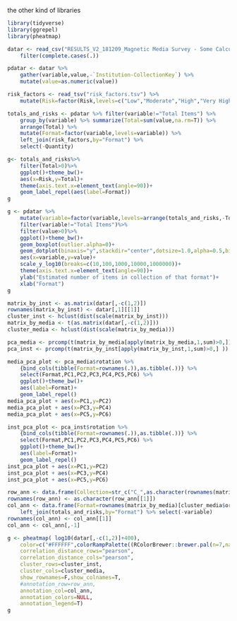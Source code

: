 the other kind of libraries

```r
library(tidyverse)
library(ggrepel)
library(pheatmap)
```

```r
datar <- read_csv("RESULTS_V2_181209_Magnetic Media Survey - Some Calculations.csv") %>%
    filter(complete.cases(.)) 

pdatar <- datar %>% 
    gather(variable,value,-`Institution-CollectionKey`) %>%
    mutate(value=as.numeric(value)) 

risk_factors <- read_tsv("risk_factors.tsv") %>%
    mutate(Risk=factor(Risk,levels=c("Low","Moderate","High","Very High","Extremely High")))
```

```r
totals_and_risks <- pdatar %>% filter(variable!="Total Items") %>%
    group_by(variable) %>% summarize(Total=sum(value,na.rm=T)) %>%
    arrange(Total) %>%
    mutate(Format=factor(variable,levels=variable)) %>%
    left_join(risk_factors,by="Format") %>%
    select(-Quantity)
```

```r
g<- totals_and_risks%>%
    filter(Total>0)%>%
    ggplot()+theme_bw()+
    aes(x=Risk,y=Total)+
    theme(axis.text.x=element_text(angle=90))+
    geom_label_repel(aes(label=Format))
g
```


```r
g <- pdatar %>%
    mutate(variable=factor(variable,levels=arrange(totals_and_risks,-Total)$Format)) %>%
    filter(variable!="Total Items")%>%
    filter(value>0)%>%
    ggplot()+theme_bw()+
    geom_boxplot(outlier.alpha=0)+
    geom_dotplot(binaxis="y",stackdir="center",dotsize=1.0,alpha=0.5,binwidth=0.05)+
    aes(x=variable,y=value)+
    scale_y_log10(breaks=c(10,100,1000,10000,1000000))+
    theme(axis.text.x=element_text(angle=90))+
    ylab("Estimated number of items in collection of that format")+
    xlab("Format")
g
```

```r
matrix_by_inst <- as.matrix(datar[,-c(1,2)])
rownames(matrix_by_inst) <- datar[,1][[1]]
cluster_inst <- hclust(dist(scale(matrix_by_inst))) 
matrix_by_media <- t(as.matrix(datar[,-c(1,2)]))
cluster_media <- hclust(dist(scale(matrix_by_media)))
```

```r
pca_media <- prcomp(t(matrix_by_media[apply(matrix_by_media,1,sum)>0,]))
pca_inst <- prcomp(t(matrix_by_inst[apply(matrix_by_inst,1,sum)>0,] ))

media_pca_plot <- pca_media$rotation %>% 
    {bind_cols(tibble(Format=rownames(.)),as.tibble(.))} %>%
    select(Format,PC1,PC2,PC3,PC4,PC5,PC6) %>% 
    ggplot()+theme_bw()+
    aes(label=Format)+
    geom_label_repel()
media_pca_plot + aes(x=PC1,y=PC2)
media_pca_plot + aes(x=PC3,y=PC4)
media_pca_plot + aes(x=PC5,y=PC6)

inst_pca_plot <- pca_inst$rotation %>% 
    {bind_cols(tibble(Format=rownames(.)),as.tibble(.))} %>%
    select(Format,PC1,PC2,PC3,PC4,PC5,PC6) %>% 
    ggplot()+theme_bw()+
    aes(label=Format)+
    geom_label_repel()
inst_pca_plot + aes(x=PC1,y=PC2)
inst_pca_plot + aes(x=PC3,y=PC4)
inst_pca_plot + aes(x=PC5,y=PC6)
```


```r

row_ann <- data.frame(Collection=str_c("C_",as.character(rownames(matrix_by_inst)[cluster_inst$order])))
rownames(row_ann) <- as.character(row_ann[[1]])
col_ann <- data.frame(Format=rownames(matrix_by_media)[cluster_media$order]) %>%
    left_join(totals_and_risks,by="Format") %>% select(-variable)
rownames(col_ann) <- col_ann[[1]]
col_ann <- col_ann[,-1]

g <- pheatmap( log10(datar[,-c(1,2)]+400),
    color=c("#FFFFFF",colorRampPalette((RColorBrewer::brewer.pal(n=7,name="YlGnBu")))(99)),
    correlation_distance_rows="pearson",
    correlation_distance_cols="pearson",
    cluster_rows=cluster_inst,
    cluster_cols=cluster_media,
    show_rownames=F,show_colnames=T,
    #annotation_row=row_ann,
    annotation_col=col_ann,
    annotation_colors=NULL,
    annotation_legend=T)
g
```



